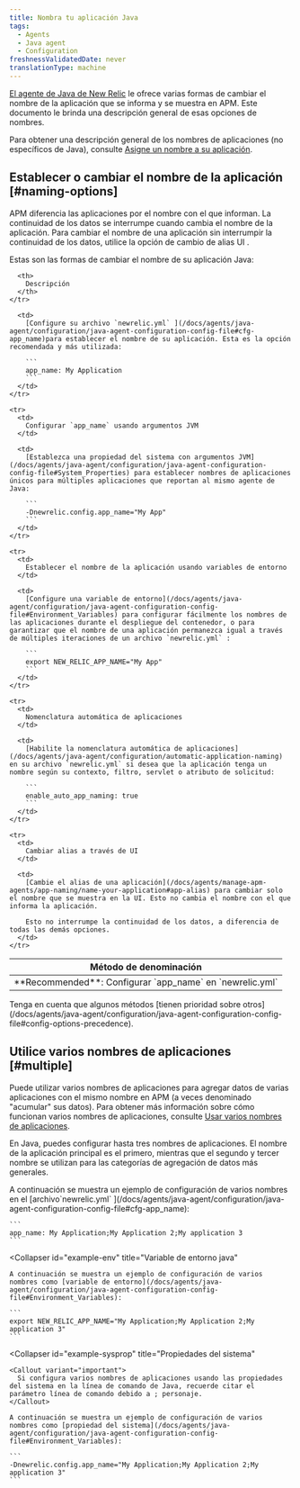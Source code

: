```yaml
---
title: Nombra tu aplicación Java
tags:
  - Agents
  - Java agent
  - Configuration
freshnessValidatedDate: never
translationType: machine
---
```


[El agente de Java de New Relic](/docs/agents/java-agent/getting-started/introduction-new-relic-java) le ofrece varias formas de cambiar el nombre de la aplicación que se informa y se muestra en APM. Este documento le brinda una descripción general de esas opciones de nombres.

Para obtener una descripción general de los nombres de aplicaciones <InlinePopover type="apm"/>(no específicos de Java), consulte [Asigne un nombre a su aplicación](/docs/agents/manage-apm-agents/app-naming/name-your-application).

## Establecer o cambiar el nombre de la aplicación [#naming-options]

APM diferencia las aplicaciones por el nombre con el que informan. La continuidad de los datos se interrumpe cuando cambia el nombre de la aplicación. Para cambiar el nombre de una aplicación sin interrumpir la continuidad de los datos, utilice la opción de cambio de alias UI .

Estas son las formas de cambiar el nombre de su aplicación Java:

<table>
  <thead>
    <tr>
      <th style={{ width: "200px" }}>
        Método de denominación
      </th>

      <th>
        Descripción
      </th>
    </tr>
  </thead>

  <tbody>
    <tr>
      <td>
        <DNT>**Recommended**</DNT>: Configurar `app_name` en `newrelic.yml`
      </td>

      <td>
        [Configure su archivo `newrelic.yml` ](/docs/agents/java-agent/configuration/java-agent-configuration-config-file#cfg-app_name)para establecer el nombre de su aplicación. Esta es la opción recomendada y más utilizada:

        ```
        app_name: My Application
        ```
      </td>
    </tr>

    <tr>
      <td>
        Configurar `app_name` usando argumentos JVM
      </td>

      <td>
        [Establezca una propiedad del sistema con argumentos JVM](/docs/agents/java-agent/configuration/java-agent-configuration-config-file#System_Properties) para establecer nombres de aplicaciones únicos para múltiples aplicaciones que reportan al mismo agente de Java:

        ```
        -Dnewrelic.config.app_name="My App"
        ```
      </td>
    </tr>

    <tr>
      <td>
        Establecer el nombre de la aplicación usando variables de entorno
      </td>

      <td>
        [Configure una variable de entorno](/docs/agents/java-agent/configuration/java-agent-configuration-config-file#Environment_Variables) para configurar fácilmente los nombres de las aplicaciones durante el despliegue del contenedor, o para garantizar que el nombre de una aplicación permanezca igual a través de múltiples iteraciones de un archivo `newrelic.yml` :

        ```
        export NEW_RELIC_APP_NAME="My App"
        ```
      </td>
    </tr>

    <tr>
      <td>
        Nomenclatura automática de aplicaciones
      </td>

      <td>
        [Habilite la nomenclatura automática de aplicaciones](/docs/agents/java-agent/configuration/automatic-application-naming) en su archivo `newrelic.yml` si desea que la aplicación tenga un nombre según su contexto, filtro, servlet o atributo de solicitud:

        ```
        enable_auto_app_naming: true
        ```
      </td>
    </tr>

    <tr>
      <td>
        Cambiar alias a través de UI
      </td>

      <td>
        [Cambie el alias de una aplicación](/docs/agents/manage-apm-agents/app-naming/name-your-application#app-alias) para cambiar solo el nombre que se muestra en la UI. Esto no cambia el nombre con el que informa la aplicación.

        Esto no interrumpe la continuidad de los datos, a diferencia de todas las demás opciones.
      </td>
    </tr>
  </tbody>
</table>

<Callout variant="tip">
  Tenga en cuenta que algunos métodos [tienen prioridad sobre otros](/docs/agents/java-agent/configuration/java-agent-configuration-config-file#config-options-precedence).
</Callout>

## Utilice varios nombres de aplicaciones [#multiple]

Puede utilizar varios nombres de aplicaciones para agregar datos de varias aplicaciones con el mismo nombre en APM (a veces denominado "acumular" sus datos). Para obtener más información sobre cómo funcionan varios nombres de aplicaciones, consulte [Usar varios nombres de aplicaciones](/docs/agents/manage-apm-agents/app-naming/use-multiple-names-app).

En Java, puedes configurar hasta tres nombres de aplicaciones. El nombre de la aplicación principal es el primero, mientras que el segundo y tercer nombre se utilizan para las categorías de agregación de datos más generales.

<CollapserGroup>
  <Collapser
    id="example-yml"
    title="Archivo de configuración de Java"
  >
    A continuación se muestra un ejemplo de configuración de varios nombres en el [archivo`newrelic.yml` ](/docs/agents/java-agent/configuration/java-agent-configuration-config-file#cfg-app_name):

    ```
    app_name: My Application;My Application 2;My application 3
    ```
  </Collapser>

  <Collapser
    id="example-env"
    title="Variable de entorno java"
  >
    A continuación se muestra un ejemplo de configuración de varios nombres como [variable de entorno](/docs/agents/java-agent/configuration/java-agent-configuration-config-file#Environment_Variables):

    ```
    export NEW_RELIC_APP_NAME="My Application;My Application 2;My application 3"
    ```
  </Collapser>

  <Collapser
    id="example-sysprop"
    title="Propiedades del sistema"
  >
    <Callout variant="important">
      Si configura varios nombres de aplicaciones usando las propiedades del sistema en la línea de comando de Java, recuerde citar el parámetro línea de comando debido a ; personaje.
    </Callout>

    A continuación se muestra un ejemplo de configuración de varios nombres como [propiedad del sistema](/docs/agents/java-agent/configuration/java-agent-configuration-config-file#Environment_Variables):

    ```
    -Dnewrelic.config.app_name="My Application;My Application 2;My application 3"
    ```
  </Collapser>
</CollapserGroup>
